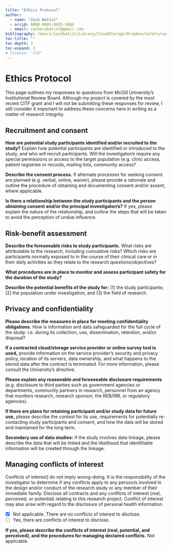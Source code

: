 ```yaml
---
title: "Ethics Protocol"
author:
  - name: "Zack Batist"
  - orcid: 0000-0003-0435-508X
  - email: zacharybatist@gmail.com
bibliography: /Users/zackbatist/Library/CloudStorage/Dropbox/zotero/zack.bib
toc-title: ""
toc-depth: 3
toc-expand: 3
# license: "CC0"
---
```


# Ethics Protocol
This page outlines my responses to questions from McGill University's Institutional Review Board.
Although my project is covered by the most recent CITF grant and I will not be submitting these responses for review, I still consider it important to address these concerns here in writing as a matter of research integrity.

## Recruitment and consent
**How are potential study participants identified and/or recruited to the study?**
Explain how potential participants are identified or introduced to the study, and who will recruit participants. Will the investigator/s require any special permissions or access to the target population (e.g. clinic access, patient registries or records, mailing lists, community access?

**Describe the consent process.**
If alternate processes for seeking consent are planned (e.g. verbal, online, waiver), please provide a rationale and outline the procedure of obtaining and documenting consent and/or assent, where applicable.

**Is there a relationship between the study participants and the person obtaining consent and/or the principal investigator/s?**
If yes, please explain the nature of the relationship, and outline the steps that will be taken to avoid the perception of undue influence.

## Risk-benefit assessment
**Describe the foreseeable risks to study participants.**
What risks are attributable to the research, including cumulative risks? Which risks are participants normally exposed to in the course of their clinical care or in their daily activities as they relate to the research questions/objectives?

**What procedures are in place to monitor and assess participant safety for the duration of the study?**

**Describe the potential benefits of the study for:**
(1) the study participants; (2) the population under investigation, and (3) the field of research.

## Privacy and confidentiality
**Please describe the measures in place for meeting confidentiality obligations.**
How is information and data safeguarded for the full cycle of the study: i.e. during its collection, use, dissemination, retention, and/or disposal?

**If a contracted cloud/storage service provider or online survey tool is used,** provide information on the service provider's security and privacy policy, location of its servers, data ownership, and what happens to the stored data after the contract is terminated. For more information, please consult the University's directive.

**Please explain any reasonable and foreseeable disclosure requirements**
(e.g. disclosure to third parties such as government agencies or departments, community partners in research, personnel from an agency that monitors research, research sponsor, the REB/IRB, or regulatory agencies).

**If there are plans for retaining participant and/or study data for future use,** please describe the context for its use, requirements for potentially re-contacting study participants and consent, and how the data will be stored and maintained for the long term.

**Secondary use of data studies:**
if the study involves data linkage, please describe the data that will be linked and the likelihood that identifiable information will be created through the linkage.

## Managing conflicts of interest
Conflicts of interest] do not imply wrong-doing. It is the responsibility of the investigator to determine if any conflicts apply to any person/s involved in the design and/or conduct of the research study or any member of their immediate family. Disclose all contracts and any conflicts of interest (real, perceived, or potential) relating to this research project. Conflict of interest may also arise with regard to the disclosure of personal health information.

- [x] Not applicable. There are no conflicts of interest to disclose.
- [ ] Yes, there are conflicts of interest to disclose.

**If yes, please describe the conflicts of interest (real, potential, and perceived), and the procedures for managing declared conflicts.** Not applicable.
